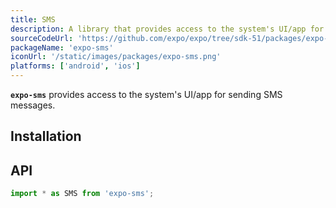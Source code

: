 ```yaml
---
title: SMS
description: A library that provides access to the system's UI/app for sending SMS messages.
sourceCodeUrl: 'https://github.com/expo/expo/tree/sdk-51/packages/expo-sms'
packageName: 'expo-sms'
iconUrl: '/static/images/packages/expo-sms.png'
platforms: ['android', 'ios']
---
```



**`expo-sms`** provides access to the system's UI/app for sending SMS messages.

## Installation

<APIInstallSection />

## API

```js
import * as SMS from 'expo-sms';
```

<APISection packageName="expo-sms" apiName="SMS" />
